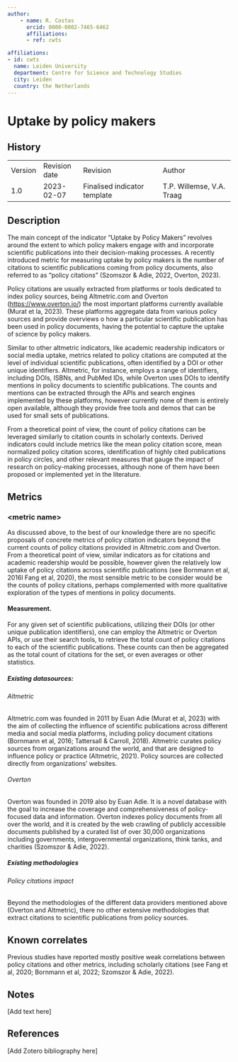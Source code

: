 ```yaml
---
author:
    - name: R. Costas
      orcid: 0000-0002-7465-6462
      affiliations:
      - ref: cwts

affiliations:
- id: cwts
  name: Leiden University
  department: Centre for Science and Technology Studies
  city: Leiden
  country: the Netherlands
---
```


# Uptake by policy makers {#uptake-by-policy-makers .unnumbered}

::: {}

## History

|         |               |                              |                           |
|---------|---------------|------------------------------|---------------------------|
| Version | Revision date | Revision                     | Author                    |
| 1.0     | 2023-02-07    | Finalised indicator template | T.P. Willemse, V.A. Traag |

:::

## Description

The main concept of the indicator "Uptake by Policy Makers" revolves around the extent to which policy makers engage with and incorporate scientific publications into their decision-making processes. A recently introduced metric for measuring uptake by policy makers is the number of citations to scientific publications coming from policy documents, also referred to as “policy citations” (Szomszor & Adie, 2022, Overton, 2023).

Policy citations are usually extracted from platforms or tools dedicated to index policy sources, being Altmetric.com and Overton (<https://www.overton.io/>) the most important platforms currently available (Murat et la, 2023). These platforms aggregate data from various policy sources and provide overviews o how a particular scientific publication has been used in policy documents, having the potential to capture the uptake of science by policy makers.

Similar to other altmetric indicators, like academic readership indicators or social media uptake, metrics related to policy citations are computed at the level of individual scientific publications, often identified by a DOI or other unique identifiers. Altmetric, for instance, employs a range of identifiers, including DOIs, ISBNs, and PubMed IDs, while Overton uses DOIs to identify mentions in policy documents to scientific publications. The counts and mentions can be extracted through the APIs and search engines implemented by these platforms, however currently none of them is entirely open available, although they provide free tools and demos that can be used for small sets of publications.

From a theoretical point of view, the count of policy citations can be leveraged similarly to citation counts in scholarly contexts. Derived indicators could include metrics like the mean policy citation score, mean normalized policy citation scores, identification of highly cited publications in policy circles, and other relevant measures that gauge the impact of research on policy-making processes, although none of them have been proposed or implemented yet in the literature.

## Metrics

### &lt;metric name&gt;

As discussed above, to the best of our knowledge there are no specific proposals of concrete metrics of policy citation indicators beyond the current counts of policy citations provided in Altmetric.com and Overton. From a theoretical point of view, similar indicators as for citations and academic readership would be possible, however given the relatively low uptake of policy citations across scientific publications (see Bornmann et al, 2016l Fang et al, 2020), the most sensible metric to be consider would be the counts of policy citations, perhaps complemented with more qualitative exploration of the types of mentions in policy documents.

#### Measurement.

For any given set of scientific publications, utilizing their DOIs (or other unique publication identifiers), one can employ the Altmetric or Overton APIs, or use their search tools, to retrieve the total count of policy citations to each of the scientific publications. These counts can then be aggregated as the total count of citations for the set, or even averages or other statistics.

##### Existing datasources:

###### Altmetric

Altmetric.com was founded in 2011 by Euan Adie (Murat et al, 2023) with the aim of collecting the influence of scientific publications across different media and social media platforms, including policy document citations (Bornmann et al, 2016; Tattersall & Carroll, 2018). Altmetric curates policy sources from organizations around the world, and that are designed to influence policy or practice (Altmetric, 2021). Policy sources are collected directly from organizations’ websites.

###### Overton

Overton was founded in 2019 also by Euan Adie. It is a novel database with the goal to increase the coverage and comprehensiveness of policy-focused data and information. Overton indexes policy documents from all over the world, and it is created by the web crawling of publicly accessible documents published by a curated list of over 30,000 organizations including governments, intergovernmental organizations, think tanks, and charities (Szomszor & Adie, 2022).

##### Existing methodologies

###### Policy citations impact

Beyond the methodologies of the different data providers mentioned above (Overton and Altmetric), there no other extensive methodologies that extract citations to scientific publications from policy sources.

## Known correlates

Previous studies have reported mostly positive weak correlations between policy citations and other metrics, including scholarly citations (see Fang et al, 2020; Bornmann et al, 2022; Szomszor & Adie, 2022).

## Notes

\[Add text here\]

## References

\[Add Zotero bibliography here\]
